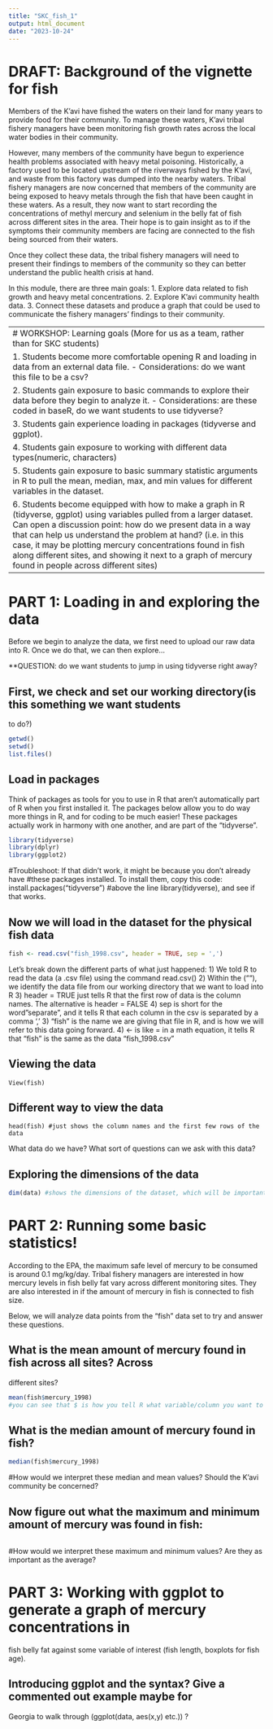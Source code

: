 ```yaml
---
title: "SKC_fish_1"
output: html_document
date: "2023-10-24"
---
```


# DRAFT: Background of the vignette for fish

Members of the K’avi have fished the waters on their land for many years
to provide food for their community. To manage these waters, K'avi tribal fishery managers have been monitoring fish growth rates across the local water bodies in their community. 


However, many members of the community have begun to experience 
health problems associated with heavy metal poisoning. 
Historically, a factory used to be located upstream of the riverways fished by 
the K’avi, and waste from this factory was dumped into the nearby waters. 
Tribal fishery managers are now concerned that members of the community 
are being exposed to heavy metals through the fish that have been caught in these
waters. As a result, they now want to start recording the concentrations of methyl
mercury and selenium in the belly fat of fish across different sites in the area.
Their hope is to gain insight as to if the symptoms their community 
members are facing are connected to the fish being sourced from their waters. 


Once they collect these data, the tribal fishery managers will need to present 
their findings to members of the community so they can better understand the
public health crisis at hand. 


In this module, there are three main goals: 
1. Explore data related to fish growth and heavy metal concentrations.
2. Explore K'avi community health data.
3. Connect these datasets and produce a graph that could be used 
to communicate the fishery managers' findings to their community. 

--------------------------------------------------------------------------------
# WORKSHOP: Learning goals (More for us as a team, rather than for SKC students)

1. Students become more comfortable opening R and loading in data from an 
external data file. 
  - Considerations: do we want this file to be a csv? 
  
2. Students gain exposure to basic commands to explore their data before 
they begin to analyze it. 
  - Considerations: are these coded in baseR, do we want students to use tidyverse?
  
3. Students gain experience loading in packages (tidyverse and ggplot). 

4. Students gain exposure to working with different data types(numeric, characters)

5. Students gain exposure to basic summary statistic arguments in R to pull the 
mean, median, max, and min values for different variables in the dataset. 

6. Students become equipped with how to make a graph in R (tidyverse, ggplot) 
using variables pulled from a larger dataset. Can open a discussion point: 
how do we present data in a way that can help us understand the problem at hand?
(i.e. in this case, it may be plotting mercury concentrations found in fish 
along different sites, and showing it next to a graph of mercury found in people
across different sites)


--------------------------------------------------------------------------------
# PART 1: Loading in and exploring the data

Before we begin to analyze the data, we first need to upload our raw data into R. 
Once we do that, we can then explore...

**QUESTION: do we want students to jump in using tidyverse right away?

## First, we check and set our working directory(is this something we want students
to do?)

```r
getwd()
setwd()
list.files()
```


## Load in packages 

Think of packages as tools for you to use in R that aren't automatically part of
R when you first installed it. The packages below allow you to do way more things
in R, and for coding to be much easier! These packages actually work in harmony 
with one another, and are part of the "tidyverse".

```r
library(tidyverse)
library(dplyr)
library(ggplot2)
```
#Troubleshoot: If that didn't work, it might be because you don't already have 
#these packages installed. To install them, copy this code: install.packages("tidyverse") 
#above the line library(tidyverse), and see if that works. 


## Now we will load in the dataset for the physical fish data

```r
fish <- read.csv("fish_1998.csv", header = TRUE, sep = ',')
```

Let's break down the different parts of what just happened:
1) We told R to read the data (a .csv file) using the command read.csv()
2) Within the (""), we identify the data file from our working directory that we want to load into R
3) header = TRUE just tells R that the first row of data is the column names. The alternative is header = FALSE
4) sep is short for the word "separate", and it tells R that each column in the csv is separated by a comma ','
3) "fish" is the name we are giving that file in R, and is how we will refer to this data going forward.
4) <- is like = in a math equation, it tells R that "fish" is the same as the data "fish_1998.csv"

## Viewing the data
```View
View(fish) 
```

## Different way to view the data
``` View
head(fish) #just shows the column names and the first few rows of the data
```

What data do we have? What sort of questions can we ask with this data?

## Exploring the dimensions of the data

```r
dim(data) #shows the dimensions of the dataset, which will be important later on
```


# PART 2: Running some basic statistics! 

According to the EPA, the maximum safe level of mercury to be consumed is around
0.1 mg/kg/day. Tribal fishery managers are interested in how mercury levels in 
fish belly fat vary across different monitoring sites. They are 
also interested in if the amount of mercury in fish is connected to fish size. 

Below, we will analyze data points from the "fish" data set to try and answer 
these questions. 


## What is the mean amount of mercury found in fish across all sites? Across 
different sites? 

```r
mean(fish$mercury_1998)
#you can see that $ is how you tell R what variable/column you want to work with
```


## What is the median amount of mercury found in fish?

```r
median(fish$mercury_1998)
```

#How would we interpret these median and mean values? Should the K'avi community be concerned?



## Now figure out what the maximum and minimum amount of mercury was found in fish:

``` r


```

#How would we interpret these maximum and minimum values? Are they as important as the average? 

# PART 3: Working with ggplot to generate a graph of mercury concentrations in 
fish belly fat against some variable of interest (fish length, boxplots for 
fish age). 


## Introducing ggplot and the syntax? Give a commented out example maybe for 
Georgia to walk through (ggplot(data, aes(x,y) etc.)) ? 

```r







```






